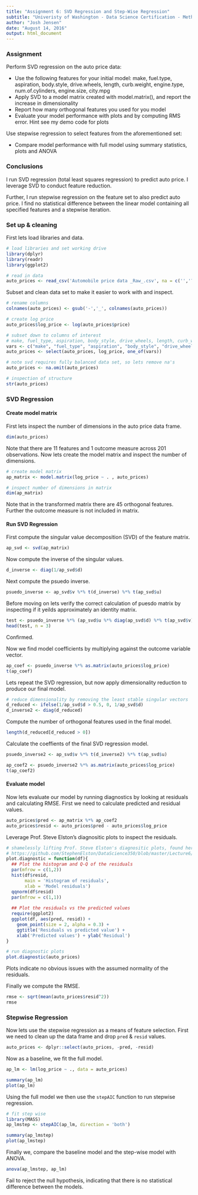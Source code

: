 ```yaml
---
title: "Assignment 6: SVD Regression and Step-Wise Regression"
subtitle: "Univeristy of Washington - Data Science Certification - Method for Data Analysis"
author: "Josh Jensen"
date: "August 14, 2016"
output: html_document
---
```




### Assignment

Perform SVD regression on the auto price data:

- Use the following features for your initial model: make, fuel.type, aspiration, body.style, drive.wheels, length, curb.weight, engine.type, num.of.cylinders, engine.size, city.mpg
- Apply SVD to a model matrix created with model.matrix(), and report the increase in dimensionality 
- Report how many orthogonal features you used for you model
- Evaluate your model performance with plots and by computing RMS error. Hint see my demo code for plots

Use stepwise regression to select features from the aforementioned set:

- Compare model performance with full model using summary statistics, plots and ANOVA



### Conclusions

I run SVD regression (total least squares regression) to predict auto price. I leverage SVD to conduct feature reduction.

Further, I run stepwise regression on the feature set to also predict auto price. I find no statistical difference between the linear model containing all specified features and a stepwise iteration.

### Set up & cleaning

First lets load libraries and data.

``` r
# load libraries and set working drive
library(dplyr)
library(readr)
library(ggplot2)

# read in data
auto_prices <- read_csv('Automobile price data _Raw_.csv', na = c('','?')) 
```

Subset and clean data set to make it easier to work with and inspect.

``` r
# rename columns
colnames(auto_prices) <- gsub('-','_', colnames(auto_prices))

# create log price
auto_prices$log_price <- log(auto_prices$price)

# subset down to columns of interest
# make, fuel_type, aspiration, body_style, drive_wheels, length, curb_weight, engine_type, num_of_cylinders, engine_size, city_mpg
vars <- c("make", "fuel_type", "aspiration", "body_style", "drive_wheels", "length", "curb_weight", "engine_type", "num_of_cylinders", "engine_size", "city_mpg")
auto_prices <- select(auto_prices, log_price, one_of(vars))

# note svd requires fully balanced data set, so lets remove na's
auto_prices <- na.omit(auto_prices)

# inspection of structure
str(auto_prices)
```



### SVD Regression

#### Create model matrix


First lets inspect the number of dimensions in the auto price data frame.

``` r
dim(auto_prices)
```

Note that there are 11 features and 1 outcome measure across 201 observations. Now lets create the model matrix and inspect the number of dimensions.

``` r
# create model matrix
ap_matrix <- model.matrix(log_price ~ . , auto_prices)

# inspect number of dimensions in matrix
dim(ap_matrix)
```

Note that in the transformed matrix there are 45 orthogonal features. Further the outcome measure is not included in matrix.


#### Run SVD Regression

First compute the singular value decomposition (SVD) of the feature matrix.

``` r
ap_svd <- svd(ap_matrix)
```

Now compute the inverse of the singular values.

``` r
d_inverse <- diag(1/ap_svd$d)
```

Next compute the psuedo inverse.

``` r
psuedo_inverse <- ap_svd$v %*% t(d_inverse) %*% t(ap_svd$u)
```

Before moving on lets verify the correct calculation of puesdo matrix by inspecting if it yeilds approximately an identity matrix.

``` r
test <- psuedo_inverse %*% (ap_svd$u %*% diag(ap_svd$d) %*% t(ap_svd$v))
head(test, n = 3)
```

Confirmed.

Now we find model coefficients by multiplying against the outcome variable vector.

``` r
ap_coef <- psuedo_inverse %*% as.matrix(auto_prices$log_price)
t(ap_coef)
```

Lets repeat the SVD regression, but now apply dimensionality reduction to produce our final model.

``` r
# reduce dimensionality by removing the least stable singular vectors 
d_reduced <- ifelse(1/ap_svd$d > 0.5, 0, 1/ap_svd$d)
d_inverse2 <- diag(d_reduced)
```

Compute the number of orthogonal features used in the final model.

``` r
length(d_reduced[d_reduced > 0])
```

Calculate the coeffients of the final SVD regression model.

``` r
psuedo_inverse2 <- ap_svd$v %*% t(d_inverse2) %*% t(ap_svd$u)

ap_coef2 <- psuedo_inverse2 %*% as.matrix(auto_prices$log_price)
t(ap_coef2)
```


#### Evaluate model

Now lets evaluate our model by running diagnostics by looking at residuals and calculating RMSE. First we need to calculate predicted and residual values.

``` r
auto_prices$pred <- ap_matrix %*% ap_coef2
auto_prices$resid <- auto_prices$pred - auto_prices$log_price
```

Leverage Prof. Steve Elston's diagnositic plots to inspect the residuals.

``` r
# shamelessly lifting Prof. Steve Elston's diagnositic plots, found here:
# https://github.com/StephenElston/DataScience350/blob/master/Lecture6/SVDReg.R
plot.diagnostic = function(df){
  ## Plot the histogram and Q-Q of the residuals
  par(mfrow = c(1,2))
  hist(df$resid,
       main = 'Histogram of residuals',
       xlab = 'Model residuals')
  qqnorm(df$resid)
  par(mfrow = c(1,1))
  
  ## Plot the residuals vs the predicted values
  require(ggplot2)
  ggplot(df, aes(pred, resid)) +
    geom_point(size = 2, alpha = 0.3) + 
    ggtitle('Residuals vs predicted value') + 
    xlab('Predicted values') + ylab('Residual')
}

# run diagnostic plots
plot.diagnostic(auto_prices)
```

Plots indicate no obvious issues with the assumed normality of the residuals.

Finally we compute the RMSE.

``` r
rmse <- sqrt(mean(auto_prices$resid^2))
rmse
```



### Stepwise Regression

Now lets use the stepwise regression as a means of feature selection. First we need to clean up the data frame and drop `pred` & `resid` values.

``` r
auto_prices <- dplyr::select(auto_prices, -pred, -resid)
```

Now as a baseline, we fit the full model.

``` r
ap_lm <- lm(log_price ~ ., data = auto_prices)

summary(ap_lm)
plot(ap_lm)
```

Using the full model we then use the `stepAIC` function to run stepwise regression.

``` r
# fit step wise
library(MASS)
ap_lmstep <- stepAIC(ap_lm, direction = 'both')

summary(ap_lmstep)
plot(ap_lmstep)
```


Finally we, compare the baseline model and the step-wise model with ANOVA.

``` r
anova(ap_lmstep, ap_lm)
```

Fail to reject the null hypothesis, indicating that there is no statistical difference between the models.